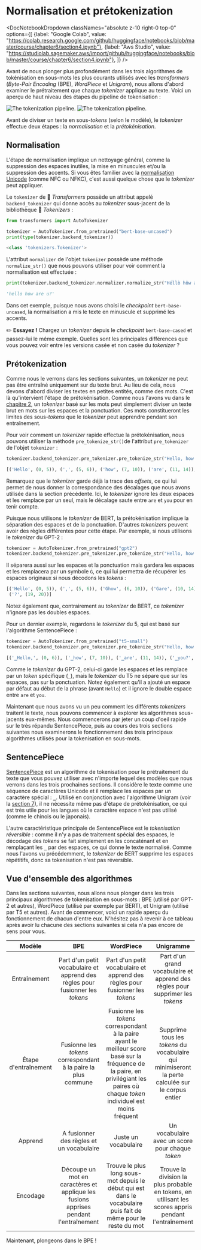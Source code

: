 # Normalisation et prétokenization

<DocNotebookDropdown
  classNames="absolute z-10 right-0 top-0"
  options={[
    {label: "Google Colab", value: "https://colab.research.google.com/github/huggingface/notebooks/blob/master/course/chapter6/section4.ipynb"},
    {label: "Aws Studio", value: "https://studiolab.sagemaker.aws/import/github/huggingface/notebooks/blob/master/course/chapter6/section4.ipynb"},
]} />

Avant de nous plonger plus profondément dans les trois algorithmes de tokénisation en sous-mots les plus courants utilisés avec les *transformers* (*Byte-Pair Encoding* (BPE), *WordPiece* et *Unigram*), nous allons d'abord examiner le prétraitement que chaque *tokenizer* applique au texte. Voici un aperçu de haut niveau des étapes du pipeline de tokenisation :

<div class="flex justify-center">
<img class="block dark:hidden" src="https://huggingface.co/datasets/huggingface-course/documentation-images/resolve/main/en/chapter6/tokenization_pipeline.svg" alt="The tokenization pipeline.">
<img class="hidden dark:block" src="https://huggingface.co/datasets/huggingface-course/documentation-images/resolve/main/en/chapter6/tokenization_pipeline-dark.svg" alt="The tokenization pipeline.">
</div>

Avant de diviser un texte en sous-*tokens* (selon le modèle), le *tokenizer* effectue deux étapes : la _normalisation_ et la _prétokénisation_.

## Normalisation

<Youtube id="4IIC2jI9CaU"/>

L'étape de normalisation implique un nettoyage général, comme la suppression des espaces inutiles, la mise en minuscules et/ou la suppression des accents. Si vous êtes familier avec la [normalisation Unicode](http://www.unicode.org/reports/tr15/) (comme NFC ou NFKC), c'est aussi quelque chose que le *tokenizer* peut appliquer.

Le `tokenizer` de 🤗 *Transformers* possède un attribut appelé `backend_tokenizer` qui donne accès au *tokenizer* sous-jacent de la bibliothèque 🤗 *Tokenizers* :

```py
from transformers import AutoTokenizer

tokenizer = AutoTokenizer.from_pretrained("bert-base-uncased")
print(type(tokenizer.backend_tokenizer))
```

```python out
<class 'tokenizers.Tokenizer'>
```

L'attribut `normalizer` de l'objet `tokenizer` possède une méthode `normalize_str()` que nous pouvons utiliser pour voir comment la normalisation est effectuée :

```py
print(tokenizer.backend_tokenizer.normalizer.normalize_str("Héllò hôw are ü?"))
```

```python out
'hello how are u?'
```

Dans cet exemple, puisque nous avons choisi le *checkpoint* `bert-base-uncased`, la normalisation a mis le texte en minuscule et supprimé les accents. 

<Tip>

✏️ **Essayez !** Chargez un *tokenizer* depuis le *checkpoint* `bert-base-cased` et passez-lui le même exemple. Quelles sont les principales différences que vous pouvez voir entre les versions casée et non casée du *tokenizer* ?

</Tip>

## Prétokenization

<Youtube id="grlLV8AIXug"/>

Comme nous le verrons dans les sections suivantes, un *tokenizer* ne peut pas être entraîné uniquement sur du texte brut. Au lieu de cela, nous devons d'abord diviser les textes en petites entités, comme des mots. C'est là qu'intervient l'étape de prétokénisation. Comme nous l'avons vu dans le [chapitre 2](/course/fr/chapter2), un *tokenizer* basé sur les mots peut simplement diviser un texte brut en mots sur les espaces et la ponctuation. Ces mots constitueront les limites des sous-*tokens* que le *tokenizer* peut apprendre pendant son entraînement.

Pour voir comment un *tokenizer* rapide effectue la prétokénisation, nous pouvons utiliser la méthode `pre_tokenize_str()`de l'attribut `pre_tokenizer` de l'objet `tokenizer` :

```py
tokenizer.backend_tokenizer.pre_tokenizer.pre_tokenize_str("Hello, how are  you?")
```

```python out
[('Hello', (0, 5)), (',', (5, 6)), ('how', (7, 10)), ('are', (11, 14)), ('you', (16, 19)), ('?', (19, 20))]
```

Remarquez que le *tokenizer* garde déjà la trace des *offsets*, ce qui lui permet de nous donner la correspondance des décalages que nous avons utilisée dans la section précédente. Ici, le *tokenizer* ignore les deux espaces et les remplace par un seul, mais le décalage saute entre `are` et `you` pour en tenir compte.

Puisque nous utilisons le *tokenizer* de BERT, la prétokénisation implique la séparation des espaces et de la ponctuation. D'autres *tokenizers* peuvent avoir des règles différentes pour cette étape. Par exemple, si nous utilisons le *tokenizer* du GPT-2 :

```py
tokenizer = AutoTokenizer.from_pretrained("gpt2")
tokenizer.backend_tokenizer.pre_tokenizer.pre_tokenize_str("Hello, how are  you?")
```

Il séparera aussi sur les espaces et la ponctuation mais gardera les espaces et les remplacera par un symbole `Ġ`, ce qui lui permettra de récupérer les espaces originaux si nous décodons les *tokens* :

```python out
[('Hello', (0, 5)), (',', (5, 6)), ('Ġhow', (6, 10)), ('Ġare', (10, 14)), ('Ġ', (14, 15)), ('Ġyou', (15, 19)),
 ('?', (19, 20))]
```

Notez également que, contrairement au *tokenizer* de BERT, ce *tokenizer* n'ignore pas les doubles espaces.

Pour un dernier exemple, regardons le *tokenizer* du 5, qui est basé sur l'algorithme SentencePiece :

```py
tokenizer = AutoTokenizer.from_pretrained("t5-small")
tokenizer.backend_tokenizer.pre_tokenizer.pre_tokenize_str("Hello, how are  you?")
```

```python out
[('▁Hello,', (0, 6)), ('▁how', (7, 10)), ('▁are', (11, 14)), ('▁you?', (16, 20))]
```

Comme le *tokenizer* du GPT-2, celui-ci garde les espaces et les remplace par un *token* spécifique (`_`), mais le *tokenizer* du T5 ne sépare que sur les espaces, pas sur la ponctuation. Notez également qu'il a ajouté un espace par défaut au début de la phrase (avant `Hello`) et il ignore le double espace entre `are` et `you`.

Maintenant que nous avons vu un peu comment les différents *tokenizers* traitent le texte, nous pouvons commencer à explorer les algorithmes sous-jacents eux-mêmes. Nous commencerons par jeter un coup d'oeil rapide sur le très répandu SentencePiece, puis au cours des trois sections suivantes nous examinerons le fonctionnement des trois principaux algorithmes utilisés pour la tokenisation en sous-mots.

## SentencePiece

[SentencePiece](https://github.com/google/sentencepiece) est un algorithme de tokenisation pour le prétraitement du texte que vous pouvez utiliser avec n'importe lequel des modèles que nous verrons dans les trois prochaines sections. Il considère le texte comme une séquence de caractères Unicode et il remplace les espaces par un caractère spécial : `▁`. Utilisé en conjonction avec l'algorithme Unigram (voir la [section 7](/course/fr/chapter7/7)), il ne nécessite même pas d'étape de prétokénisation, ce qui est très utile pour les langues où le caractère espace n'est pas utilisé (comme le chinois ou le japonais).

L'autre caractéristique principale de SentencePiece est le *tokenisation réversible* : comme il n'y a pas de traitement spécial des espaces, le décodage des *tokens* se fait simplement en les concaténant et en remplaçant les `_` par des espaces, ce qui donne le texte normalisé. Comme nous l'avons vu précédemment, le *tokenizer* de BERT supprime les espaces répétitifs, donc sa tokenisation n'est pas réversible.

## Vue d'ensemble des algorithmes

Dans les sections suivantes, nous allons nous plonger dans les trois principaux algorithmes de tokenisation en sous-mots : BPE (utilisé par GPT-2 et autres), WordPiece (utilisé par exemple par BERT), et Unigram (utilisé par T5 et autres). Avant de commencer, voici un rapide aperçu du fonctionnement de chacun d'entre eux. N'hésitez pas à revenir à ce tableau après avoir lu chacune des sections suivantes si cela n'a pas encore de sens pour vous.


Modèle | BPE | WordPiece | Unigramme
:----:|:---:|:---------:|:------:
Entraînement | Part d'un petit vocabulaire et apprend des règles pour fusionner les *tokens* | Part d'un petit vocabulaire et apprend des règles pour fusionner les *tokens* | Part d'un grand vocabulaire et apprend des règles pour supprimer les *tokens*
Étape d'entraînement | Fusionne les *tokens* correspondant à la paire la plus commune | Fusionne les *tokens* correspondant à la paire ayant le meilleur score basé sur la fréquence de la paire, en privilégiant les paires où chaque *token* individuel est moins fréquent | Supprime tous les *tokens* du vocabulaire qui minimiseront la perte calculée sur le corpus entier
Apprend | A fusionner des règles et un vocabulaire | Juste un vocabulaire | Un vocabulaire avec un score pour chaque *token*
Encodage | Découpe un mot en caractères et applique les fusions apprises pendant l'entraînement | Trouve le plus long sous-mot depuis le début qui est dans le vocabulaire puis fait de même pour le reste du mot | Trouve la division la plus probable en tokens, en utilisant les scores appris pendant l'entraînement

Maintenant, plongeons dans le BPE !
